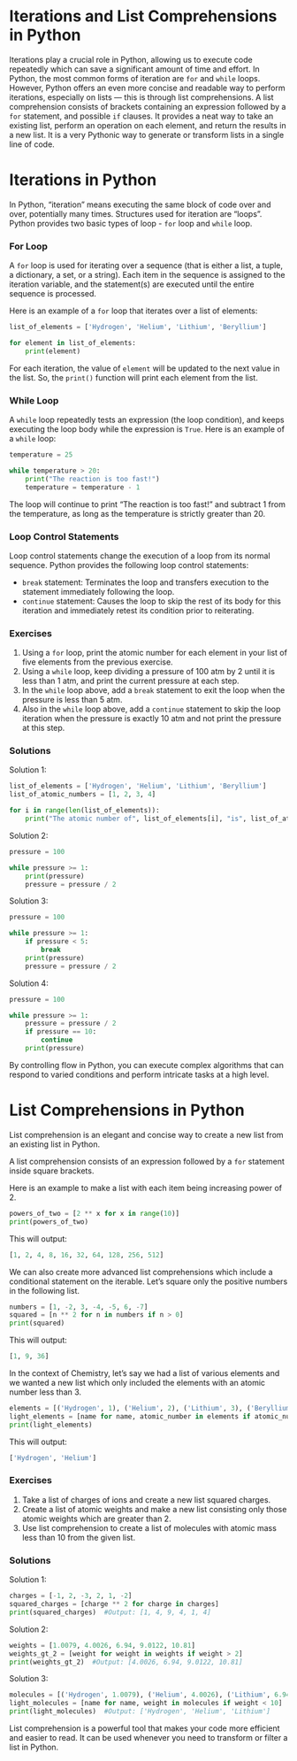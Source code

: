 
# Iterations and List Comprehensions in Python

Iterations play a crucial role in Python, allowing us to execute code repeatedly which can save a significant amount of time and effort. In Python, the most common forms of iteration are `for` and `while` loops. However, Python offers an even more concise and readable way to perform iterations, especially on lists — this is through list comprehensions. A list comprehension consists of brackets containing an expression followed by a `for` statement, and possible `if` clauses. It provides a neat way to take an existing list, perform an operation on each element, and return the results in a new list. It is a very Pythonic way to generate or transform lists in a single line of code.


# Iterations in Python

In Python, "iteration" means executing the same block of code over and over, potentially many times. Structures used for iteration are "loops". Python provides two basic types of loop - `for` loop and `while` loop.

### For Loop

A `for` loop is used for iterating over a sequence (that is either a list, a tuple, a dictionary, a set, or a string). Each item in the sequence is assigned to the iteration variable, and the statement(s) are executed until the entire sequence is processed.

Here is an example of a `for` loop that iterates over a list of elements:

```python
list_of_elements = ['Hydrogen', 'Helium', 'Lithium', 'Beryllium']

for element in list_of_elements:
    print(element)
```

For each iteration, the value of `element` will be updated to the next value in the list. So, the `print()` function will print each element from the list.

### While Loop

A `while` loop repeatedly tests an expression (the loop condition), and keeps executing the loop body while the expression is `True`. Here is an example of a `while` loop:

```python
temperature = 25

while temperature > 20:
    print("The reaction is too fast!")
    temperature = temperature - 1
```

The loop will continue to print "The reaction is too fast!" and subtract 1 from the temperature, as long as the temperature is strictly greater than 20.

### Loop Control Statements

Loop control statements change the execution of a loop from its normal sequence. Python provides the following loop control statements:

- `break` statement: Terminates the loop and transfers execution to the statement immediately following the loop.
- `continue` statement: Causes the loop to skip the rest of its body for this iteration and immediately retest its condition prior to reiterating.

### Exercises 

1. Using a `for` loop, print the atomic number for each element in your list of five elements from the previous exercise. 
2. Using a `while` loop, keep dividing a pressure of 100 atm by 2 until it is less than 1 atm, and print the current pressure at each step.
3. In the `while` loop above, add a `break` statement to exit the loop when the pressure is less than 5 atm.
4. Also in the `while` loop above, add a `continue` statement to skip the loop iteration when the pressure is exactly 10 atm and not print the pressure at this step.

### Solutions

Solution 1:

```python
list_of_elements = ['Hydrogen', 'Helium', 'Lithium', 'Beryllium']
list_of_atomic_numbers = [1, 2, 3, 4]

for i in range(len(list_of_elements)):
    print("The atomic number of", list_of_elements[i], "is", list_of_atomic_numbers[i])
```

Solution 2:

```python
pressure = 100

while pressure >= 1:
    print(pressure)
    pressure = pressure / 2
```

Solution 3:

```python
pressure = 100

while pressure >= 1:
    if pressure < 5:
        break
    print(pressure)
    pressure = pressure / 2
```

Solution 4:

```python
pressure = 100

while pressure >= 1:
    pressure = pressure / 2
    if pressure == 10:
        continue
    print(pressure)
```

By controlling flow in Python, you can execute complex algorithms that can respond to varied conditions and perform intricate tasks at a high level.

# List Comprehensions in Python

List comprehension is an elegant and concise way to create a new list from an existing list in Python.

A list comprehension consists of an expression followed by a `for` statement inside square brackets.

Here is an example to make a list with each item being increasing power of 2.

```python
powers_of_two = [2 ** x for x in range(10)]
print(powers_of_two) 
```

This will output: 

```python
[1, 2, 4, 8, 16, 32, 64, 128, 256, 512]
```

We can also create more advanced list comprehensions which include a conditional statement on the iterable. Let's square only the positive numbers in the following list.

```python
numbers = [1, -2, 3, -4, -5, 6, -7]
squared = [n ** 2 for n in numbers if n > 0]
print(squared)
```

This will output: 

```python
[1, 9, 36]
```

In the context of Chemistry, let’s say we had a list of various elements and we wanted a new list which only included the elements with an atomic number less than 3.

```python
elements = [('Hydrogen', 1), ('Helium', 2), ('Lithium', 3), ('Beryllium', 4), ('Boron', 5)]
light_elements = [name for name, atomic_number in elements if atomic_number < 3]
print(light_elements)
```

This will output: 

```python
['Hydrogen', 'Helium']
```

### Exercises

1. Take a list of charges of ions and create a new list squared charges.
2. Create a list of atomic weights and make a new list consisting only those atomic weights which are greater than 2. 
3. Use list comprehension to create a list of molecules with atomic mass less than 10 from the given list.

### Solutions

Solution 1:

```python
charges = [-1, 2, -3, 2, 1, -2]
squared_charges = [charge ** 2 for charge in charges]
print(squared_charges)  #Output: [1, 4, 9, 4, 1, 4]
```

Solution 2:

```python
weights = [1.0079, 4.0026, 6.94, 9.0122, 10.81]
weights_gt_2 = [weight for weight in weights if weight > 2]
print(weights_gt_2)  #Output: [4.0026, 6.94, 9.0122, 10.81]
```

Solution 3:

```python
molecules = [('Hydrogen', 1.0079), ('Helium', 4.0026), ('Lithium', 6.94), ('Beryllium', 9.0122), ('Boron', 10.81)]
light_molecules = [name for name, weight in molecules if weight < 10]
print(light_molecules)  #Output: ['Hydrogen', 'Helium', 'Lithium']
```

List comprehension is a powerful tool that makes your code more efficient and easier to read. It can be used whenever you need to transform or filter a list in Python.
